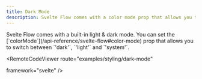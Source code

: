 ```yaml
---
title: Dark Mode
description: Svelte Flow comes with a color mode prop that allows you to switch between dark, light and system mode.
---
```




<ExampleLayout>
Svelte Flow comes with a built-in light & dark mode. You can set the [`colorMode`](/api-reference/svelte-flow#color-mode) prop that allows you to switch between `'dark'`, `'light'` and `'system'`.

<RemoteCodeViewer
  route="examples/styling/dark-mode"
  
  framework="svelte"
/>
</ExampleLayout>
